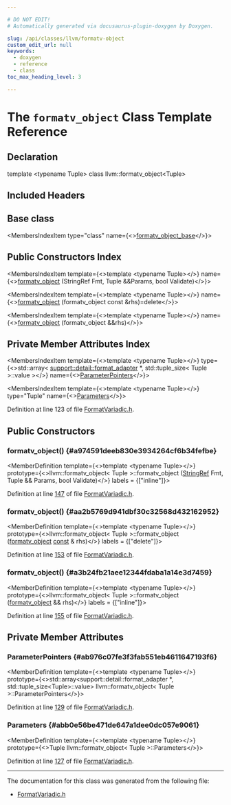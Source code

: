 ```yaml
---

# DO NOT EDIT!
# Automatically generated via docusaurus-plugin-doxygen by Doxygen.

slug: /api/classes/llvm/formatv-object
custom_edit_url: null
keywords:
  - doxygen
  - reference
  - class
toc_max_heading_level: 3

---
```





# The `formatv_object` Class Template Reference

<DoxygenPage pluginConfig={pluginConfig}>



## Declaration

<CodeBlock>template &lt;typename Tuple&gt;
class llvm::formatv_object&lt;Tuple&gt;</CodeBlock>

## Included Headers

<IncludesList>
<IncludesListItem
  filePath="llvm/Support/FormatVariadic.h"
  permalink="/docs/api/files/include/include/llvm/include/llvm/support/formatvariadic-h"
  isLocal="true" />
</IncludesList>

## Base class

<MembersIndex>

<MembersIndexItem
  type="class"
  name={<><a href="/docs/api/classes/llvm/formatv-object-base">formatv&#95;object&#95;base</a></>}>
</MembersIndexItem>

</MembersIndex>

## Public Constructors Index

<MembersIndex>

<MembersIndexItem
  template={<>template &lt;typename Tuple&gt;</>}
  name={<><a href="#a974591deeb830e3934264cf6b34fefbe">formatv&#95;object</a> (StringRef Fmt, Tuple &amp;&amp;Params, bool Validate)</>}>
</MembersIndexItem>

<MembersIndexItem
  template={<>template &lt;typename Tuple&gt;</>}
  name={<><a href="#aa2b5769d941dbf30c32568d432162952">formatv&#95;object</a> (formatv&#95;object const &amp;rhs)=delete</>}>
</MembersIndexItem>

<MembersIndexItem
  template={<>template &lt;typename Tuple&gt;</>}
  name={<><a href="#a3b24fb21aee12344fdaba1a14e3d7459">formatv&#95;object</a> (formatv&#95;object &amp;&amp;rhs)</>}>
</MembersIndexItem>

</MembersIndex>

## Private Member Attributes Index

<MembersIndex>

<MembersIndexItem
  template={<>template &lt;typename Tuple&gt;</>}
  type={<>std::array&lt; <a href="/docs/api/classes/llvm/support/detail/format-adapter">support::detail::format&#95;adapter</a> &#42;, std::tuple&#95;size&lt; Tuple &gt;::value &gt;</>}
  name={<><a href="#ab976c07fe3f3fab551eb4611647193f6">ParameterPointers</a></>}>
</MembersIndexItem>

<MembersIndexItem
  template={<>template &lt;typename Tuple&gt;</>}
  type="Tuple"
  name={<><a href="#abb0e56be471de647a1dee0dc057e9061">Parameters</a></>}>
</MembersIndexItem>

</MembersIndex>


Definition at line 123 of file <a href="/docs/api/files/include/include/llvm/include/llvm/support/formatvariadic-h">FormatVariadic.h</a>.

<SectionDefinition>

## Public Constructors

### formatv&#95;object() {#a974591deeb830e3934264cf6b34fefbe}

<MemberDefinition
  template={<>template &lt;typename Tuple&gt;</>}
  prototype={<>llvm::formatv&#95;object&lt; Tuple &gt;::formatv&#95;object (<a href="/docs/api/classes/llvm/stringref">StringRef</a> Fmt, Tuple &amp;&amp; Params, bool Validate)</>}
  labels = {["inline"]}>

Definition at line <a href="/docs/api/files/include/include/llvm/include/llvm/support/formatvariadic-h/#l00147">147</a> of file <a href="/docs/api/files/include/include/llvm/include/llvm/support/formatvariadic-h">FormatVariadic.h</a>.
</MemberDefinition>

### formatv&#95;object() {#aa2b5769d941dbf30c32568d432162952}

<MemberDefinition
  template={<>template &lt;typename Tuple&gt;</>}
  prototype={<>llvm::formatv&#95;object&lt; Tuple &gt;::formatv&#95;object (<a href="/docs/api/classes/llvm/formatv-object">formatv&#95;object</a> <a href="/docs/api/files/lib/lib/target/lib/target/aarch64/aarch64promoteconstant-cpp/#a90f8350fecae261c25be85d38b451bff">const</a> &amp; rhs)</>}
  labels = {["delete"]}>

Definition at line <a href="/docs/api/files/include/include/llvm/include/llvm/support/formatvariadic-h/#l00153">153</a> of file <a href="/docs/api/files/include/include/llvm/include/llvm/support/formatvariadic-h">FormatVariadic.h</a>.
</MemberDefinition>

### formatv&#95;object() {#a3b24fb21aee12344fdaba1a14e3d7459}

<MemberDefinition
  template={<>template &lt;typename Tuple&gt;</>}
  prototype={<>llvm::formatv&#95;object&lt; Tuple &gt;::formatv&#95;object (<a href="/docs/api/classes/llvm/formatv-object">formatv&#95;object</a> &amp;&amp; rhs)</>}
  labels = {["inline"]}>

Definition at line <a href="/docs/api/files/include/include/llvm/include/llvm/support/formatvariadic-h/#l00155">155</a> of file <a href="/docs/api/files/include/include/llvm/include/llvm/support/formatvariadic-h">FormatVariadic.h</a>.
</MemberDefinition>

</SectionDefinition>

<SectionDefinition>

## Private Member Attributes

### ParameterPointers {#ab976c07fe3f3fab551eb4611647193f6}

<MemberDefinition
  template={<>template &lt;typename Tuple&gt;</>}
  prototype={<>std::array&lt;support::detail::format&#95;adapter &#42;, std::tuple&#95;size&lt;Tuple&gt;::value&gt; llvm::formatv&#95;object&lt; Tuple &gt;::ParameterPointers</>}>

Definition at line <a href="/docs/api/files/include/include/llvm/include/llvm/support/formatvariadic-h/#l00129">129</a> of file <a href="/docs/api/files/include/include/llvm/include/llvm/support/formatvariadic-h">FormatVariadic.h</a>.
</MemberDefinition>

### Parameters {#abb0e56be471de647a1dee0dc057e9061}

<MemberDefinition
  template={<>template &lt;typename Tuple&gt;</>}
  prototype={<>Tuple llvm::formatv&#95;object&lt; Tuple &gt;::Parameters</>}>

Definition at line <a href="/docs/api/files/include/include/llvm/include/llvm/support/formatvariadic-h/#l00127">127</a> of file <a href="/docs/api/files/include/include/llvm/include/llvm/support/formatvariadic-h">FormatVariadic.h</a>.
</MemberDefinition>

</SectionDefinition>

<hr/>

The documentation for this class was generated from the following file:

<ul>
<li><a href="/docs/api/files/include/include/llvm/include/llvm/support/formatvariadic-h">FormatVariadic.h</a></li>
</ul>

</DoxygenPage>

